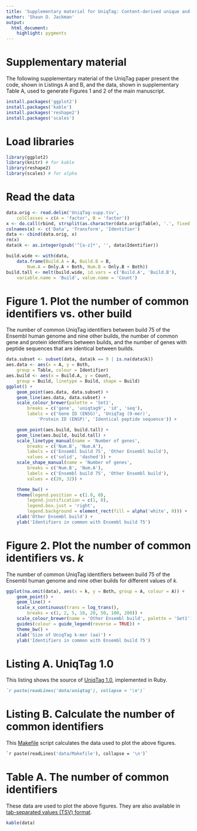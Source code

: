 ```yaml
---
title: 'Supplementary material for UniqTag: Content-derived unique and stable identifiers for gene annotation'
author: 'Shaun D. Jackman'
output:
  html_document:
    highlight: pygments
---
```


# Supplementary material

The following supplementary material of the UniqTag paper present the code, shown in Listings A and B, and the data, shown in supplementary Table A, used to generate Figures 1 and 2 of the main manuscript.

```r
install.packages('ggplot2')
install.packages('kable')
install.packages('reshape2')
install.packages('scales')
```

# Load libraries
```r
library(ggplot2)
library(knitr) # for kable
library(reshape2)
library(scales) # for alpha
```

# Read the data
```r
data.orig <- read.delim('UniqTag-supp.tsv',
	colClasses = c(A = 'factor', B = 'factor'))
x <- do.call(rbind, strsplit(as.character(data.orig$Table), '.', fixed = TRUE))
colnames(x) <- c('Data', 'Transform', 'Identifier')
data <- cbind(data.orig, x)
rm(x)
data$k <- as.integer(gsub('^[a-z]*', '', data$Identifier))

build.wide <- with(data,
	data.frame(Build.A = A, Build.B = B,
		Num.A = Only.A + Both, Num.B = Only.B + Both))
build.tall <- melt(build.wide, id.vars = c('Build.A', 'Build.B'),
	variable.name = 'Build', value.name = 'Count')
```

# Figure 1. Plot the number of common identifiers vs. other build
The number of common UniqTag identifiers between build 75 of the Ensembl human genome and nine other builds, the number of common gene and protein identifiers between builds, and the number of genes with peptide sequences that are identical between builds.
```r
data.subset <- subset(data, data$k == 9 | is.na(data$k))
aes.data <- aes(x = A, y = Both,
	group = Table, colour = Identifier)
aes.build <- aes(x = Build.A, y = Count,
	group = Build, linetype = Build, shape = Build)
ggplot() +
	geom_point(aes.data, data.subset) +
	geom_line(aes.data, data.subset) +
	scale_colour_brewer(palette = 'Set1',
		breaks = c('gene', 'uniqtag9', 'id', 'seq'),
		labels = c('Gene ID (ENSG)', 'UniqTag (9-mer)',
			'Protein ID (ENSP)', 'Identical peptide sequence')) +

	geom_point(aes.build, build.tall) +
	geom_line(aes.build, build.tall) +
	scale_linetype_manual(name = 'Number of genes',
		breaks = c('Num.B', 'Num.A'),
		labels = c('Ensembl build 75', 'Other Ensembl build'),
		values = c('solid', 'dashed')) +
	scale_shape_manual(name = 'Number of genes',
		breaks = c('Num.B', 'Num.A'),
		labels = c('Ensembl build 75', 'Other Ensembl build'),
		values = c(20, 32)) +

	theme_bw() +
	theme(legend.position = c(1.0, 0),
		legend.justification = c(1, 0),
		legend.box.just = 'right',
		legend.background = element_rect(fill = alpha('white', 0))) +
	xlab('Other Ensembl build') +
	ylab('Identifiers in common with Ensembl build 75')
```

# Figure 2. Plot the number of common identifiers vs. *k*
The number of common UniqTag identifiers between build 75 of the Ensembl human genome and nine other builds for different values of *k*.
```r
ggplot(na.omit(data), aes(x = k, y = Both, group = A, colour = A)) +
	geom_point() +
	geom_line() +
	scale_x_continuous(trans = log_trans(),
		breaks = c(1, 2, 5, 10, 20, 50, 100, 200)) +
	scale_colour_brewer(name = 'Other Ensembl build', palette = 'Set1') +
	guides(colour = guide_legend(reverse = TRUE)) +
	theme_bw() +
	xlab('Size of UniqTag k-mer (aa)') +
	ylab('Identifiers in common with Ensembl build 75')
```

# Listing A. UniqTag 1.0
This listing shows the source of [UniqTag 1.0](data/uniqtag), implemented in Ruby.
```ruby
`r paste(readLines('data/uniqtag'), collapse = '\n')`
```

# Listing B. Calculate the number of common identifiers
This [Makefile](data/Makefile) script calculates the data used to plot the above figures.
```makefile
`r paste(readLines('data/Makefile'), collapse = '\n')`
```

# Table A. The number of common identifiers
These data are used to plot the above figures. They are also available in [tab-separated values (TSV) format](UniqTag-supp.tsv).
```r
kable(data)
```
